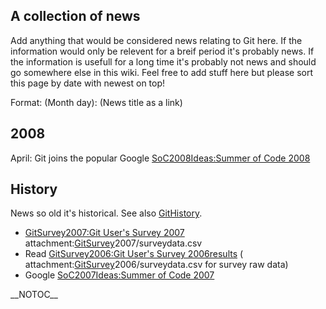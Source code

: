 == A collection of news ==
Add anything that would be considered news relating to Git here. If the information would only be relevent for a breif period it's probably news. If the information is usefull for a long time it's probably not news and should go somewhere else in this wiki. Feel free to add stuff here but please sort this page by date with newest on top!

Format: (Month day): (News title as a link)

== 2008 ==

April: Git joins the popular Google [[SoC2008Ideas:Summer of Code 2008]]

== History ==
News so old it's historical. See also [[GitHistory]].

* [[GitSurvey2007:Git User's Survey 2007]] attachment:[[GitSurvey]]2007/surveydata.csv
* Read [[GitSurvey2006:Git User's Survey 2006]]results ( attachment:[[GitSurvey]]2006/surveydata.csv for survey raw data)
* Google [[SoC2007Ideas:Summer of Code 2007]]

__NOTOC__